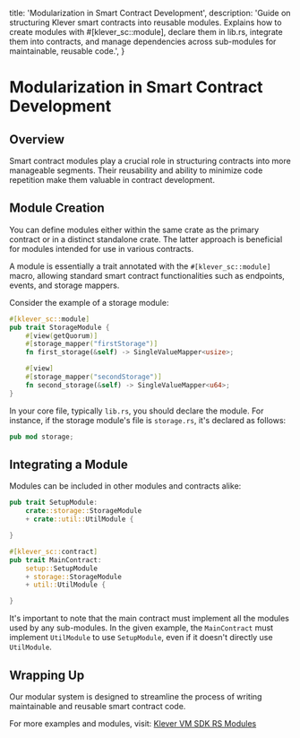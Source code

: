   title: 'Modularization in Smart Contract Development',
  description:
    'Guide on structuring Klever smart contracts into reusable modules. Explains how to create modules with #[klever_sc::module], declare them in lib.rs, integrate them into contracts, and manage dependencies across sub-modules for maintainable, reusable code.',
}

# Modularization in Smart Contract Development

## Overview

Smart contract modules play a crucial role in structuring contracts into more manageable segments. Their reusability and ability to minimize code repetition make them valuable in contract development.

## Module Creation

You can define modules either within the same crate as the primary contract or in a distinct standalone crate. The latter approach is beneficial for modules intended for use in various contracts.

A module is essentially a trait annotated with the `#[klever_sc::module]` macro, allowing standard smart contract functionalities such as endpoints, events, and storage mappers.

Consider the example of a storage module:

```rust
#[klever_sc::module]
pub trait StorageModule {
    #[view(getQuorum)]
    #[storage_mapper("firstStorage")]
    fn first_storage(&self) -> SingleValueMapper<usize>;

    #[view]
    #[storage_mapper("secondStorage")]
    fn second_storage(&self) -> SingleValueMapper<u64>;
}
```

In your core file, typically `lib.rs`, you should declare the module. For instance, if the storage module's file is `storage.rs`, it's declared as follows:

```rust
pub mod storage;
```

## Integrating a Module

Modules can be included in other modules and contracts alike:

```rust
pub trait SetupModule:
    crate::storage::StorageModule
    + crate::util::UtilModule {

}
```

```rust
#[klever_sc::contract]
pub trait MainContract:
    setup::SetupModule
    + storage::StorageModule
    + util::UtilModule {

}
```

It's important to note that the main contract must implement all the modules used by any sub-modules. In the given example, the `MainContract` must implement `UtilModule` to use `SetupModule`, even if it doesn't directly use `UtilModule`.

## Wrapping Up

Our modular system is designed to streamline the process of writing maintainable and reusable smart contract code.

For more examples and modules, visit: [Klever VM SDK RS Modules](https://github.com/klever-io/klever-vm-sdk-rs/tree/master/contracts/modules)
